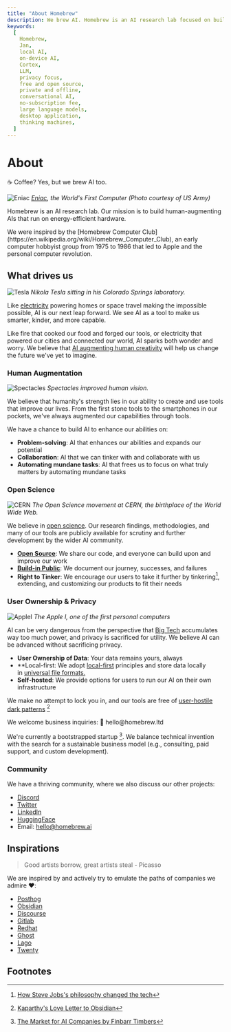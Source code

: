 ```yaml
---
title: "About Homebrew"
description: We brew AI. Homebrew is an AI research lab focused on building human-augmenting AI.
keywords:
  [
    Homebrew,
    Jan,
    local AI,
    on-device AI,
    Cortex,
    LLM,
    privacy focus,
    free and open source,
    private and offline,
    conversational AI,
    no-subscription fee,
    large language models,
    desktop application,
    thinking machines,
  ]
---
```



# About

☕ Coffee? Yes, but we brew AI too.

![Eniac](./_assets/eniac_computer.jpg)
_[Eniac](https://www.computerhistory.org/revolution/birth-of-the-computer/4/78), the World's First Computer (Photo courtesy of US Army)_

Homebrew is an AI research lab. Our mission is to build human-augmenting AIs that run on energy-efficient hardware.

<Callout>
We were inspired by the [Homebrew Computer Club](https://en.wikipedia.org/wiki/Homebrew_Computer_Club), an early computer hobbyist group from 1975 to 1986 that led to Apple and the personal computer revolution.
</Callout>

## What drives us

![Tesla](./_assets/tesla_in_his_lab.webp)
_Nikola Tesla sitting in his Colorado Springs laboratory._

Like [electricity](https://www.economist.com/leaders/2000/08/03/the-electric-revolution) powering homes or space travel making the impossible possible, AI is our next leap forward. We see AI as a tool to make us smarter, kinder, and more capable.

Like fire that cooked our food and forged our tools, or electricity that powered our cities and connected our world, AI sparks both wonder and worry. We believe that [AI augmenting human creativity](https://link.springer.com/article/10.1007/s11023-024-09677-x) will help us change the future we've yet to imagine.

### Human Augmentation

![Spectacles](./_assets/history_eyewear.jpg)
_Spectacles improved human vision._

We believe that humanity's strength lies in our ability to create and use tools that improve our lives. From the first stone tools to the smartphones in our pockets, we've always augmented our capabilities through tools.

We have a chance to build AI to enhance our abilities on:

- **Problem-solving**: AI that enhances our abilities and expands our potential
- **Collaboration**: AI that we can tinker with and collaborate with us
- **Automating mundane tasks**: AI that frees us to focus on what truly matters by automating mundane tasks

### Open Science

![CERN](./_assets/The_Open_Science_movement_at_CERN.jpg)
_The Open Science movement at CERN, the birthplace of the World Wide Web._

We believe in [open science](https://www.cos.io/open-science). Our research findings, methodologies, and many of our tools are publicly available for scrutiny and further development by the wider AI community.

- **[Open Source](https://en.wikipedia.org/wiki/Open_source)**: We share our code, and everyone can build upon and improve our work
- **[Build-in Public](https://smallschool.is/build-in-public/what#:~:text=It%20means%20building%20a%20company,were%20making%20as%20trade%20secrets.)**: We document our journey, successes, and failures
- **Right to Tinker**: We encourage our users to take it further by tinkering[^1], extending, and customizing our products to fit their needs 

### User Ownership & Privacy

![AppleI](./_assets/Apple_I.jpg)
_The Apple I, one of the first personal computers_

AI can be very dangerous from the perspective that [Big Tech](https://en.wikipedia.org/wiki/Big_Tech) accumulates way too much power, and privacy is sacrificed for utility. We believe AI can be advanced without sacrificing privacy.

- **User Ownership of Data**: Your data remains yours, always
- **Local-first: We adopt [local-first](https://www.inkandswitch.com/local-first/) principles and store data locally in [universal file formats.](https://stephango.com/file-over-app)
- **Self-hosted**: We provide options for users to run our AI on their own infrastructure

We make no attempt to lock you in, and our tools are free of [user-hostile dark patterns](https://twitter.com/karpathy/status/1761467904737067456?t=yGoUuKC9LsNGJxSAKv3Ubg) [^2]

<Callout>
We welcome business inquiries: 👋 hello@homebrew.ltd
</Callout>

We're currently a bootstrapped startup [^3]. We balance technical invention with the search for a sustainable business model (e.g., consulting, paid support, and custom development).

### Community

We have a thriving community, where we also discuss our other projects: 

- [Discord](https://discord.gg/AAGQNpJQtH)
- [Twitter](https://twitter.com/janframework)
- [LinkedIn](http://linkedin.com/company/janframework/)
- [HuggingFace](https://huggingface.co/janhq)
- Email: hello@homebrew.ai

## Inspirations

> Good artists borrow, great artists steal - Picasso

We are inspired by and actively try to emulate the paths of companies we admire ❤️:

- [Posthog](https://posthog.com/handbook)
- [Obsidian](https://obsidian.md/)
- [Discourse](https://www.discourse.org/about)
- [Gitlab](https://handbook.gitlab.com/handbook/company/history/#2017-gitlab-storytime)
- [Redhat](https://www.redhat.com/en/about/development-model)
- [Ghost](https://ghost.org/docs/contributing/)
- [Lago](https://www.getlago.com/blog/open-source-licensing-and-why-lago-chose-agplv3)
- [Twenty](https://twenty.com/story)

## Footnotes

[^1]: [How Steve Jobs's philosophy changed the tech](https://www.popularmechanics.com/technology/gadgets/a4395/pm-remembers-steve-jobs-how-his-philosophy-changed-technology-6507117/)

[^2]: [Kaparthy's Love Letter to Obsidian](https://twitter.com/karpathy/status/1761467904737067456?t=yGoUuKC9LsNGJxSAKv3Ubg)

[^3]: [The Market for AI Companies by Finbarr Timbers](https://www.artfintel.com/p/the-market-for-ai-companies)
